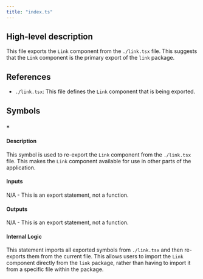 ```yaml
---
title: "index.ts"
---
```


## High-level description
This file exports the `Link` component from the `./link.tsx` file. This suggests that the `Link` component is the primary export of the `link` package.

## References
- `./link.tsx`: This file defines the `Link` component that is being exported.

## Symbols
### `*`
#### Description
This symbol is used to re-export the `Link` component from the `./link.tsx` file. This makes the `Link` component available for use in other parts of the application.

#### Inputs
N/A - This is an export statement, not a function.

#### Outputs
N/A - This is an export statement, not a function.

#### Internal Logic
This statement imports all exported symbols from `./link.tsx` and then re-exports them from the current file. This allows users to import the `Link` component directly from the `link` package, rather than having to import it from a specific file within the package.
